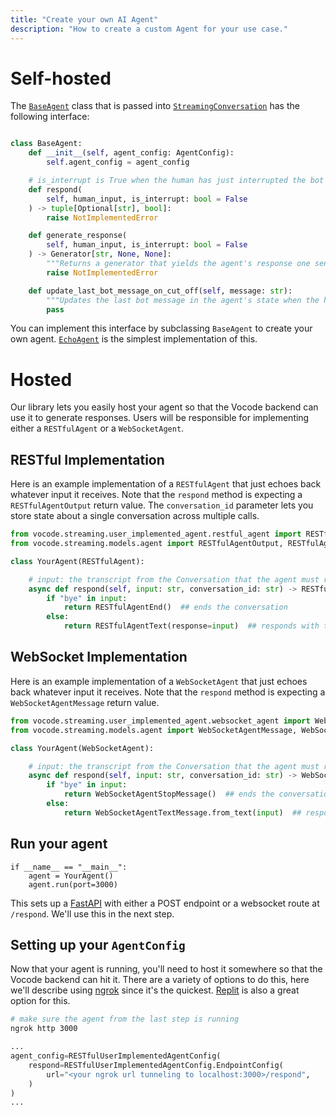 ```yaml
---
title: "Create your own AI Agent"
description: "How to create a custom Agent for your use case."
---
```


# Self-hosted

The [`BaseAgent`](https://github.com/vocodedev/vocode-python/blob/main/vocode/streaming/agent/base_agent.py) class that is passed into [`StreamingConversation`](https://github.com/vocodedev/vocode-python/blob/main/vocode/streaming/streaming_conversation.py) has the following interface:

```python

class BaseAgent:
    def __init__(self, agent_config: AgentConfig):
        self.agent_config = agent_config

    # is_interrupt is True when the human has just interrupted the bot's last response
    def respond(
        self, human_input, is_interrupt: bool = False
    ) -> tuple[Optional[str], bool]:
        raise NotImplementedError

    def generate_response(
        self, human_input, is_interrupt: bool = False
    ) -> Generator[str, None, None]:
        """Returns a generator that yields the agent's response one sentence at a time."""
        raise NotImplementedError

    def update_last_bot_message_on_cut_off(self, message: str):
        """Updates the last bot message in the agent's state when the human cuts off the bot's response."""
        pass
```

You can implement this interface by subclassing `BaseAgent` to create your own agent.
[`EchoAgent`](https://github.com/vocodedev/vocode-python/blob/main/vocode/streaming/agent/echo_agent.py) is the simplest implementation of this.

# Hosted

Our library lets you easily host your agent so that the Vocode backend can use it to generate responses.
Users will be responsible for implementing either a `RESTfulAgent` or a `WebSocketAgent`.

## RESTful Implementation

Here is an example implementation of a `RESTfulAgent` that just echoes back whatever
input it receives. Note that the `respond` method is expecting a `RESTfulAgentOutput` return value.
The `conversation_id` parameter lets you store state about a single conversation across multiple calls.

```python
from vocode.streaming.user_implemented_agent.restful_agent import RESTfulAgent
from vocode.streaming.models.agent import RESTfulAgentOutput, RESTfulAgentText, RESTfulAgentEnd

class YourAgent(RESTfulAgent):

    # input: the transcript from the Conversation that the agent must respond to
    async def respond(self, input: str, conversation_id: str) -> RESTfulAgentOutput:
        if "bye" in input:
            return RESTfulAgentEnd()  ## ends the conversation
        else:
            return RESTfulAgentText(response=input)  ## responds with the input received
```

## WebSocket Implementation

Here is an example implementation of a `WebSocketAgent` that just echoes back whatever input
it receives. Note that the `respond` method is expecting a `WebSocketAgentMessage` return value.

```python
from vocode.streaming.user_implemented_agent.websocket_agent import WebSocketAgent
from vocode.streaming.models.agent import WebSocketAgentMessage, WebSocketAgentTextMessage, WebSocketAgentStopMessage

class YourAgent(WebSocketAgent):

    # input: the transcript from the Conversation that the agent must respond to
    async def respond(self, input: str, conversation_id: str) -> WebSocketAgentMessage:
        if "bye" in input:
            return WebSocketAgentStopMessage()  ## ends the conversation
        else:
            return WebSocketAgentTextMessage.from_text(input)  ## responds with the input received
```

## Run your agent

```
if __name__ == "__main__":
    agent = YourAgent()
    agent.run(port=3000)
```

This sets up a [FastAPI](https://fastapi.tiangolo.com/) with either a POST endpoint or a websocket route at `/respond`.
We'll use this in the next step.

## Setting up your `AgentConfig`

Now that your agent is running, you'll need to host it somewhere so that the Vocode backend can hit it.
There are a variety of options to do this, here we'll describe using [ngrok](https://ngrok.com/) since it's the quickest. [Replit](https://replit.com/) is also a great option for this.

```bash
# make sure the agent from the last step is running
ngrok http 3000
```

```python
...
agent_config=RESTfulUserImplementedAgentConfig(
    respond=RESTfulUserImplementedAgentConfig.EndpointConfig(
        url="<your ngrok url tunneling to localhost:3000>/respond",
    )
)
...
```
